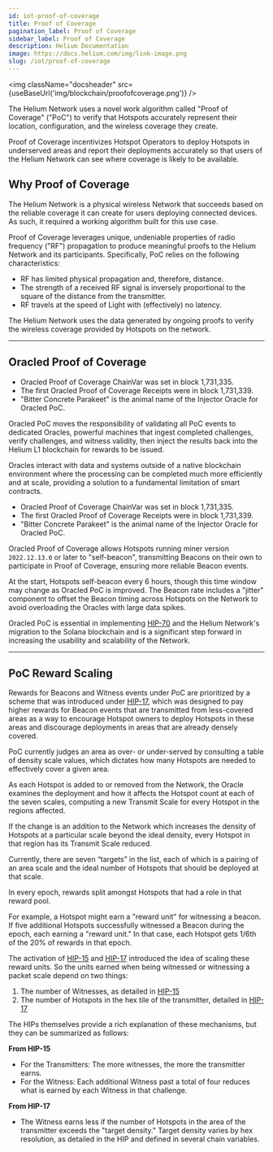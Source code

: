 ```yaml
---
id: iot-proof-of-coverage
title: Proof of Coverage
pagination_label: Proof of Coverage
sidebar_label: Proof of Coverage
description: Helium Documentation
image: https://docs.helium.com/img/link-image.png
slug: /iot/proof-of-coverage
---
```



<img className="docsheader" src={useBaseUrl('img/blockchain/proofofcoverage.png')} />

The Helium Network uses a novel work algorithm called "Proof of Coverage" ("PoC") to verify that
Hotspots accurately represent their location, configuration, and the wireless coverage they create.

Proof of Coverage incentivizes Hotspot Operators to deploy Hotspots in underserved areas and report
their deployments accurately so that users of the Helium Network can see where coverage is likely to
be available.

## Why Proof of Coverage

The Helium Network is a physical wireless Network that succeeds based on the reliable coverage it
can create for users deploying connected devices. As such, it required a working algorithm built for
this use case.

Proof of Coverage leverages unique, undeniable properties of radio frequency ("RF") propagation to
produce meaningful proofs to the Helium Network and its participants. Specifically, PoC relies on
the following characteristics:

- RF has limited physical propagation and, therefore, distance.
- The strength of a received RF signal is inversely proportional to the square of the distance from
  the transmitter.
- RF travels at the speed of Light with (effectively) no latency.

The Helium Network uses the data generated by ongoing proofs to verify the wireless coverage
provided by Hotspots on the network.

---

## Oracled Proof of Coverage

- Oracled Proof of Coverage ChainVar was set in block 1,731,335.
- The first Oracled Proof of Coverage Receipts were in block 1,731,339.
- "Bitter Concrete Parakeet" is the animal name of the Injector Oracle for Oracled PoC.

Oracled PoC moves the responsibility of validating all PoC events to dedicated Oracles, powerful
machines that ingest completed challenges, verify challenges, and witness validity, then inject the
results back into the Helium L1 blockchain for rewards to be issued.

Oracles interact with data and systems outside of a native blockchain environment where the
processing can be completed much more efficiently and at scale, providing a solution to a
fundamental limitation of smart contracts.

- Oracled Proof of Coverage ChainVar was set in block 1,731,335.
- The first Oracled Proof of Coverage Receipts were in block 1,731,339.
- "Bitter Concrete Parakeet" is the animal name of the Injector Oracle for Oracled PoC.

Oracled Proof of Coverage allows Hotspots running miner version `2022.12.13.0` or later to
"self-beacon", transmitting Beacons on their own to participate in Proof of Coverage, ensuring more
reliable Beacon events.

At the start, Hotspots self-beacon every 6 hours, though this time window may change as Oracled PoC
is improved. The Beacon rate includes a "jitter" component to offset the Beacon timing across
Hotspots on the Network to avoid overloading the Oracles with large data spikes.

Oracled PoC is essential in implementing [HIP-70][hip-70] and the Helium Network's migration to the
Solana blockchain and is a significant step forward in increasing the usability and scalability of
the Network.

---

## PoC Reward Scaling

Rewards for Beacons and Witness events under PoC are prioritized by a scheme that was introduced
under [HIP-17][hip-17], which was designed to pay higher rewards for Beacon events that are
transmitted from less-covered areas as a way to encourage Hotspot owners to deploy Hotspots in these
areas and discourage deployments in areas that are already densely covered.

PoC currently judges an area as over- or under-served by consulting a table of density scale values,
which dictates how many Hotspots are needed to effectively cover a given area.

As each Hotspot is added to or removed from the Network, the Oracle examines the deployment and how
it affects the Hotspot count at each of the seven scales, computing a new Transmit Scale for every
Hotspot in the regions affected.

If the change is an addition to the Network which increases the density of Hotspots at a particular
scale beyond the ideal density, every Hotspot in that region has its Transmit Scale reduced.

Currently, there are seven “targets” in the list, each of which is a pairing of an area scale and
the ideal number of Hotspots that should be deployed at that scale.

In every epoch, rewards split amongst Hotspots that had a role in that reward pool.

For example, a Hotspot might earn a "reward unit" for witnessing a beacon. If five additional
Hotspots successfully witnessed a Beacon during the epoch, each earning a "reward unit." In that
case, each Hotspot gets 1/6th of the 20% of rewards in that epoch.

The activation of [HIP-15][hip-15] and [HIP-17][hip-17] introduced the idea of scaling these reward
units. So the units earned when being witnessed or witnessing a packet scale depend on two things:

1. The number of Witnesses, as detailed in [HIP-15][hip-15]
2. The number of Hotspots in the hex tile of the transmitter, detailed in [HIP-17][hip-17]

The HIPs themselves provide a rich explanation of these mechanisms, but they can be summarized as
follows:

**From HIP-15**

- For the Transmitters: The more witnesses, the more the transmitter earns.
- For the Witness: Each additional Witness past a total of four reduces what is earned by each
  Witness in that challenge.

**From HIP-17**

- The Witness earns less if the number of Hotspots in the area of the transmitter exceeds the
  "target density." Target density varies by hex resolution, as detailed in the HIP and defined in
  several chain variables.

[hip-15]: https://github.com/helium/HIP/blob/master/0015-beaconing-rewards.md
[hip-17]:
  https://github.com/helium/HIP/blob/master/0017-hex-density-based-transmit-reward-scaling.md
[hip-70]: https://github.com/helium/HIP/blob/main/0070-scaling-helium.md

<!-- TODO: explain witness selection process, hip-83 (first 14), proximity, range limits, etc -->
